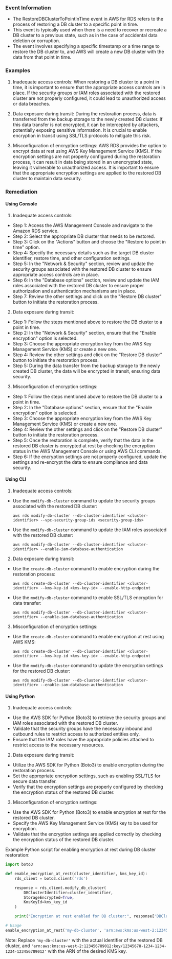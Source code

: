
### Event Information

- The RestoreDBClusterToPointInTime event in AWS for RDS refers to the process of restoring a DB cluster to a specific point in time.
- This event is typically used when there is a need to recover or recreate a DB cluster to a previous state, such as in the case of accidental data deletion or corruption.
- The event involves specifying a specific timestamp or a time range to restore the DB cluster to, and AWS will create a new DB cluster with the data from that point in time.


### Examples

1. Inadequate access controls: When restoring a DB cluster to a point in time, it is important to ensure that the appropriate access controls are in place. If the security groups or IAM roles associated with the restored cluster are not properly configured, it could lead to unauthorized access or data breaches.

2. Data exposure during transit: During the restoration process, data is transferred from the backup storage to the newly created DB cluster. If this data transfer is not encrypted, it can be intercepted by attackers, potentially exposing sensitive information. It is crucial to enable encryption in transit using SSL/TLS protocols to mitigate this risk.

3. Misconfiguration of encryption settings: AWS RDS provides the option to encrypt data at rest using AWS Key Management Service (KMS). If the encryption settings are not properly configured during the restoration process, it can result in data being stored in an unencrypted state, leaving it vulnerable to unauthorized access. It is important to ensure that the appropriate encryption settings are applied to the restored DB cluster to maintain data security.

### Remediation

#### Using Console

1. Inadequate access controls:
- Step 1: Access the AWS Management Console and navigate to the Amazon RDS service.
- Step 2: Select the appropriate DB cluster that needs to be restored.
- Step 3: Click on the "Actions" button and choose the "Restore to point in time" option.
- Step 4: Specify the necessary details such as the target DB cluster identifier, restore time, and other configuration settings.
- Step 5: In the "Network & Security" section, review and update the security groups associated with the restored DB cluster to ensure appropriate access controls are in place.
- Step 6: In the "Database options" section, review and update the IAM roles associated with the restored DB cluster to ensure proper authorization and authentication mechanisms are in place.
- Step 7: Review the other settings and click on the "Restore DB cluster" button to initiate the restoration process.

2. Data exposure during transit:
- Step 1: Follow the steps mentioned above to restore the DB cluster to a point in time.
- Step 2: In the "Network & Security" section, ensure that the "Enable encryption" option is selected.
- Step 3: Choose the appropriate encryption key from the AWS Key Management Service (KMS) or create a new one.
- Step 4: Review the other settings and click on the "Restore DB cluster" button to initiate the restoration process.
- Step 5: During the data transfer from the backup storage to the newly created DB cluster, the data will be encrypted in transit, ensuring data security.

3. Misconfiguration of encryption settings:
- Step 1: Follow the steps mentioned above to restore the DB cluster to a point in time.
- Step 2: In the "Database options" section, ensure that the "Enable encryption" option is selected.
- Step 3: Choose the appropriate encryption key from the AWS Key Management Service (KMS) or create a new one.
- Step 4: Review the other settings and click on the "Restore DB cluster" button to initiate the restoration process.
- Step 5: Once the restoration is complete, verify that the data in the restored DB cluster is encrypted at rest by checking the encryption status in the AWS Management Console or using AWS CLI commands.
- Step 6: If the encryption settings are not properly configured, update the settings and re-encrypt the data to ensure compliance and data security.

#### Using CLI

1. Inadequate access controls:
- Use the `modify-db-cluster` command to update the security groups associated with the restored DB cluster:
  ```
  aws rds modify-db-cluster --db-cluster-identifier <cluster-identifier> --vpc-security-group-ids <security-group-ids>
  ```

- Use the `modify-db-cluster` command to update the IAM roles associated with the restored DB cluster:
  ```
  aws rds modify-db-cluster --db-cluster-identifier <cluster-identifier> --enable-iam-database-authentication
  ```

2. Data exposure during transit:
- Use the `create-db-cluster` command to enable encryption during the restoration process:
  ```
  aws rds create-db-cluster --db-cluster-identifier <cluster-identifier> --kms-key-id <kms-key-id> --enable-http-endpoint
  ```

- Use the `modify-db-cluster` command to enable SSL/TLS encryption for data transfer:
  ```
  aws rds modify-db-cluster --db-cluster-identifier <cluster-identifier> --enable-iam-database-authentication
  ```

3. Misconfiguration of encryption settings:
- Use the `create-db-cluster` command to enable encryption at rest using AWS KMS:
  ```
  aws rds create-db-cluster --db-cluster-identifier <cluster-identifier> --kms-key-id <kms-key-id> --enable-http-endpoint
  ```

- Use the `modify-db-cluster` command to update the encryption settings for the restored DB cluster:
  ```
  aws rds modify-db-cluster --db-cluster-identifier <cluster-identifier> --enable-iam-database-authentication
  ```

#### Using Python

1. Inadequate access controls:
- Use the AWS SDK for Python (Boto3) to retrieve the security groups and IAM roles associated with the restored DB cluster.
- Validate that the security groups have the necessary inbound and outbound rules to restrict access to authorized entities only.
- Ensure that the IAM roles have the appropriate policies attached to restrict access to the necessary resources.

2. Data exposure during transit:
- Utilize the AWS SDK for Python (Boto3) to enable encryption during the restoration process.
- Set the appropriate encryption settings, such as enabling SSL/TLS for secure data transfer.
- Verify that the encryption settings are properly configured by checking the encryption status of the restored DB cluster.

3. Misconfiguration of encryption settings:
- Use the AWS SDK for Python (Boto3) to enable encryption at rest for the restored DB cluster.
- Specify the AWS Key Management Service (KMS) key to be used for encryption.
- Validate that the encryption settings are applied correctly by checking the encryption status of the restored DB cluster.

Example Python script for enabling encryption at rest during DB cluster restoration:

```python
import boto3

def enable_encryption_at_rest(cluster_identifier, kms_key_id):
    rds_client = boto3.client('rds')

    response = rds_client.modify_db_cluster(
        DBClusterIdentifier=cluster_identifier,
        StorageEncrypted=True,
        KmsKeyId=kms_key_id
    )

    print("Encryption at rest enabled for DB cluster:", response['DBCluster']['DBClusterIdentifier'])

# Usage
enable_encryption_at_rest('my-db-cluster', 'arn:aws:kms:us-west-2:123456789012:key/12345678-1234-1234-1234-123456789012')
```

Note: Replace `'my-db-cluster'` with the actual identifier of the restored DB cluster, and `'arn:aws:kms:us-west-2:123456789012:key/12345678-1234-1234-1234-123456789012'` with the ARN of the desired KMS key.

